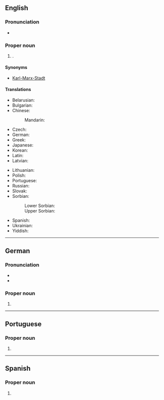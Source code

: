 {{also|Chemnitz'}}
==English==
{{wikipedia|lang=en}}

===Pronunciation===
* {{IPA|en|/ˈkɛmnɪts/}}

===Proper noun===
{{en-proper noun}}

# {{place|en|independent city|s/Saxony|c/Germany}}.

====Synonyms====
* [[Karl-Marx-Stadt]] {{qualifier|former name of Chemnitz in [[GDR]] times)}}

====Translations====
{{trans-top|city in Saxony}}
* Belarusian: {{t|be|Кемніц|m}}
* Bulgarian: {{t|bg|Кемниц|m}}
* Chinese:
*: Mandarin: {{t|cmn|开姆尼茨|tr=Kāimǔnící}}
* Czech: {{t|cs|Saská Kamenice|f}}
* German: {{t+|de|Chemnitz|n}}
* Greek: {{t+|el|Κέμνιτς}}
* Japanese: {{t|ja|ケムニッツ|tr=Kemunittsu}}
* Korean: {{t|ko|켐니츠}}
* Latin: {{t|la|Chemnicium}}
* Latvian: {{t|lv|Hemnica|f}}
{{trans-mid}}
* Lithuanian: {{t|lt|Chemnicas|m}}
* Polish: {{t+|pl|Kamienica Saska|f}}
* Portuguese: {{t|pt|Chemnitz|f}}
* Russian: {{t+|ru|Хемниц|m}}
* Slovak: {{t|sk|Kamenica|f}}
* Sorbian:
*: Lower Sorbian: {{t|dsb|Kamjenica|f}}
*: Upper Sorbian: {{t|hsb|Kamjenica|f}}
* Spanish: {{t+|es|Chemnitz}}
* Ukrainian: {{t|uk|Хемніц|m}}
* Yiddish: {{t|yi|קעמניץ|n}}
{{trans-bottom}}

----

==German==
{{wikipedia|lang=de}}

===Pronunciation===
* {{IPA|de|/ˈkɛmnɪts/}}
* {{audio|de|De-Chemnitz.ogg|Audio}}

===Proper noun===
{{de-proper noun|toponym}}

# {{place|de|city|s/Saxony|c/Germany|t1=Chemnitz}}

----

==Portuguese==

===Proper noun===
{{pt-proper noun|f}}

# {{place|pt|city|s/Saxony|c/Germany|t1=Chemnitz}}

----

==Spanish==
{{wikipedia|lang=es}}

===Proper noun===
{{es-proper noun}}

# {{place|es|city|s/Saxony|t1=Chemnitz}}